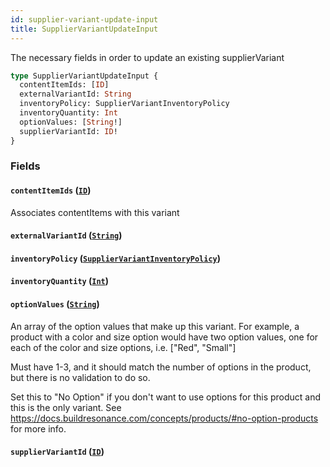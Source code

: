 ```yaml
---
id: supplier-variant-update-input
title: SupplierVariantUpdateInput
---
```



The necessary fields in order to update an existing supplierVariant


```graphql
type SupplierVariantUpdateInput {
  contentItemIds: [ID]
  externalVariantId: String
  inventoryPolicy: SupplierVariantInventoryPolicy
  inventoryQuantity: Int
  optionValues: [String!]
  supplierVariantId: ID!
}
```


### Fields

#### `contentItemIds` ([`ID`](/developers/supplier-apis/supply-api/graphql/reference/scalars/id))

Associates contentItems with this variant


#### `externalVariantId` ([`String`](/developers/supplier-apis/supply-api/graphql/reference/scalars/string))




#### `inventoryPolicy` ([`SupplierVariantInventoryPolicy`](/developers/supplier-apis/supply-api/graphql/reference/enums/supplier-variant-inventory-policy))




#### `inventoryQuantity` ([`Int`](/developers/supplier-apis/supply-api/graphql/reference/scalars/int))




#### `optionValues` ([`String`](/developers/supplier-apis/supply-api/graphql/reference/scalars/string))

An array of the option values that make up this variant.
For example, a product with a color and size option would have two option values,
one for each of the color and size options, i.e. ["Red", "Small"]

Must have 1-3, and it should match the number of options in the product, but there is no validation to do so.

Set this to "No Option" if you don't want to use options for this product and this is the only variant.
See https://docs.buildresonance.com/concepts/products/#no-option-products for more info.


#### `supplierVariantId` ([`ID`](/developers/supplier-apis/supply-api/graphql/reference/scalars/id))






